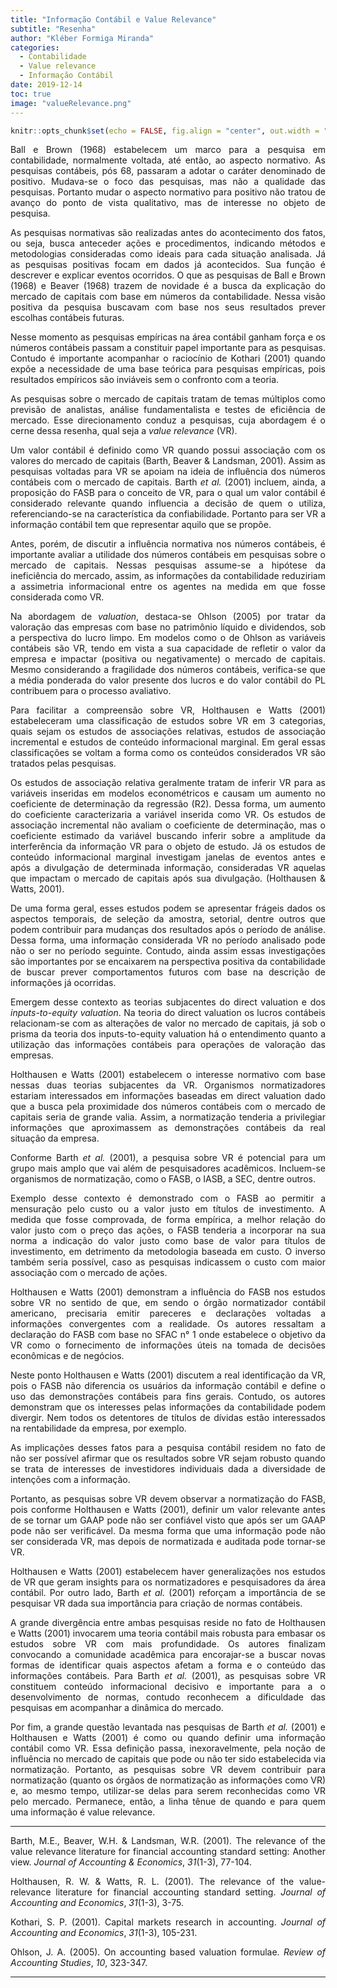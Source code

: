 ```yaml
---
title: "Informação Contábil e Value Relevance"
subtitle: "Resenha"
author: "Kléber Formiga Miranda"
categories:
  - Contabilidade
  - Value relevance
  - Informação Contábil
date: 2019-12-14
toc: true
image: "valueRelevance.png"
---
```


```r
knitr::opts_chunk$set(echo = FALSE, fig.align = "center", out.width = "100%")
```

<style> body {text-align: justify} </style>

Ball e Brown (1968) estabelecem um marco para a pesquisa em contabilidade, 
normalmente voltada, até então, ao aspecto normativo. As pesquisas contábeis, 
pós 68, passaram a adotar o caráter denominado de positivo. Mudava-se o foco das
pesquisas, mas não a qualidade das pesquisas. Portanto mudar o aspecto normativo 
para positivo não tratou de avanço do ponto de vista qualitativo, mas de 
interesse no objeto de pesquisa.

As pesquisas normativas são realizadas antes do acontecimento dos fatos, ou 
seja, busca anteceder ações e procedimentos, indicando métodos e metodologias 
consideradas como ideais para cada situação analisada. Já as pesquisas positivas
focam em dados já acontecidos. Sua função é descrever e explicar eventos 
ocorridos. O que as pesquisas de Ball e Brown (1968) e Beaver (1968) trazem de 
novidade é a busca da explicação do mercado de capitais com base em números da 
contabilidade. Nessa visão positiva da pesquisa buscavam com base nos seus
resultados prever escolhas contábeis futuras.

Nesse momento as pesquisas empíricas na área contábil ganham força e os números 
contábeis passam a constituir papel importante para as pesquisas. Contudo é 
importante acompanhar o raciocínio de Kothari (2001) quando expõe a necessidade 
de uma base teórica para pesquisas empíricas, pois resultados empíricos são 
inviáveis sem o confronto com a teoria.

As pesquisas sobre o mercado de capitais tratam de temas múltiplos como previsão
de analistas, análise fundamentalista e testes de eficiência de mercado. Esse 
direcionamento conduz a pesquisas, cuja abordagem é o cerne dessa resenha, qual 
seja a *value relevance* (VR).

Um valor contábil é definido como VR quando possui associação com os valores do 
mercado de capitais (Barth, Beaver  & Landsman, 2001). Assim as pesquisas 
voltadas para VR se apoiam na ideia de influência dos números contábeis com o
mercado de capitais. Barth *et al.* (2001) incluem, ainda, a 
proposição do FASB para o conceito de VR, para o qual um valor contábil é 
considerado relevante quando influencia a decisão de quem o utiliza, 
referenciando-se na característica da confiabilidade. Portanto para ser VR a 
informação contábil tem que representar aquilo que se propõe.

Antes, porém, de discutir a influência normativa nos números contábeis, é 
importante avaliar a utilidade dos números contábeis em pesquisas sobre o 
mercado de capitais. Nessas pesquisas assume-se a hipótese da ineficiência do 
mercado, assim, as informações da contabilidade reduziriam a assimetria 
informacional entre os agentes na medida em que fosse considerada como VR.

Na abordagem de *valuation*, destaca-se Ohlson (2005) por tratar da valoração 
das empresas com base no patrimônio líquido e dividendos, sob a perspectiva do 
lucro limpo. Em modelos como o de Ohlson as variáveis contábeis são VR, tendo 
em vista a sua capacidade de refletir o valor da empresa e impactar (positiva 
ou negativamente) o mercado de capitais. Mesmo considerando a fragilidade dos 
números contábeis, verifica-se que a média ponderada do valor presente dos 
lucros e do valor contábil do PL contribuem para o processo avaliativo.

Para facilitar a compreensão sobre VR, Holthausen e Watts (2001) estabeleceram 
uma classificação de estudos sobre VR em 3 categorias, quais sejam os estudos de 
associações relativas, estudos de associação incremental e estudos de conteúdo 
informacional marginal. Em geral essas classificações se voltam a forma como os
conteúdos considerados VR são tratados pelas pesquisas.

Os estudos de associação relativa geralmente tratam de inferir VR para as 
variáveis inseridas em modelos econométricos e causam um aumento no coeficiente 
de determinação da regressão (R2). Dessa forma, um aumento do coeficiente 
caracterizaria a variável inserida como VR. Os estudos de associação incremental 
não avaliam o coeficiente de determinação, mas o coeficiente estimado da 
variável buscando inferir sobre a amplitude da interferência da informação VR 
para o objeto de estudo. Já os estudos de conteúdo informacional marginal 
investigam janelas de eventos antes e após a divulgação de determinada 
informação, consideradas VR aquelas que impactam o mercado de capitais após sua 
divulgação. (Holthausen & Watts, 2001).

De uma forma geral, esses estudos podem se apresentar frágeis dados os aspectos 
temporais, de seleção da amostra, setorial, dentre outros que podem contribuir 
para mudanças dos resultados após o período de análise. Dessa forma, uma 
informação considerada VR no período analisado pode não o ser no período 
seguinte. Contudo, ainda assim essas investigações são importantes por se 
encaixarem na perspectiva positiva da contabilidade de buscar prever 
comportamentos futuros com base na descrição de informações já ocorridas.

Emergem desse contexto as teorias subjacentes do direct valuation e dos 
*inputs-to-equity valuation*. Na teoria do direct valuation os lucros contábeis 
relacionam-se com as alterações de valor no mercado de capitais, já sob o prisma 
da teoria dos inputs-to-equity valuation há o entendimento quanto a utilização 
das informações contábeis para operações de valoração das empresas.

Holthausen e Watts (2001) estabelecem o interesse normativo com base nessas duas 
teorias subjacentes da VR. Organismos normatizadores estariam interessados em 
informações baseadas em direct valuation dado que a busca pela proximidade dos 
números contábeis com o mercado de capitais seria de grande valia. Assim, a 
normatização tenderia a privilegiar informações que aproximassem as 
demonstrações contábeis da real situação da empresa.

Conforme Barth *et al.* (2001), a pesquisa sobre VR é potencial para 
um grupo mais amplo que vai além de pesquisadores acadêmicos. Incluem-se 
organismos de normatização, como o FASB, o IASB, a SEC, dentre outros. 

Exemplo desse contexto é demonstrado com o FASB ao permitir a mensuração pelo 
custo ou a valor justo em títulos de investimento. A medida que fosse 
comprovada, de forma empírica, a melhor relação do valor justo com o preço das 
ações, o FASB tenderia a incorporar na sua norma a indicação do valor justo como
base de valor para títulos de investimento, em detrimento da metodologia baseada 
em custo. O inverso também seria possível, caso as pesquisas indicassem o custo 
com maior associação com o mercado de ações.

Holthausen e Watts (2001) demonstram a influência do FASB nos estudos sobre VR 
no sentido de que, em sendo o órgão normatizador contábil americano, precisaria 
emitir pareceres e declarações voltadas a informações convergentes com a 
realidade. Os autores ressaltam a declaração do FASB com base no SFAC n° 1 onde
estabelece o objetivo da VR como o fornecimento de informações úteis na tomada 
de decisões econômicas e de negócios.

Neste ponto Holthausen e Watts (2001) discutem a real identificação da VR, pois 
o FASB não diferencia os usuários da informação contábil e define o uso das 
demonstrações contábeis para fins gerais. Contudo, os autores demonstram que os 
interesses pelas informações da contabilidade podem divergir. Nem todos os 
detentores de títulos de dívidas estão interessados na rentabilidade da empresa,
por exemplo.

As implicações desses fatos para a pesquisa contábil residem no fato de não ser 
possível afirmar que os resultados sobre VR sejam robusto quando se trata de 
interesses de investidores individuais dada a diversidade de intenções com a 
informação.

Portanto, as pesquisas sobre VR devem observar a normatização do FASB, pois 
conforme Holthausen e Watts (2001), definir um valor relevante antes de se 
tornar um GAAP pode não ser confiável visto que após ser um GAAP pode não ser 
verificável. Da mesma forma que uma informação pode não ser considerada VR, mas 
depois de normatizada e auditada pode tornar-se VR.

Holthausen e Watts (2001) estabelecem haver generalizações nos estudos de VR que 
geram insights para os normatizadores e pesquisadores da área contábil. Por 
outro lado, Barth *et al.* (2001) reforçam a importância de se 
pesquisar VR dada sua importância para criação de normas contábeis.

A grande divergência entre ambas pesquisas reside no fato de Holthausen e Watts 
(2001) invocarem uma teoria contábil mais robusta para embasar os estudos sobre 
VR com mais profundidade. Os autores finalizam convocando a comunidade acadêmica 
para encorajar-se a buscar novas formas de identificar quais aspectos afetam a 
forma e o conteúdo das informações contábeis. Para Barth *et al.* 
(2001), as pesquisas sobre VR constituem conteúdo informacional decisivo e 
importante para a o desenvolvimento de normas, contudo reconhecem a dificuldade 
das pesquisas em acompanhar a dinâmica do mercado.

Por fim, a grande questão levantada nas pesquisas de Barth *et al.* 
(2001) e Holthausen e Watts (2001) é como ou quando definir uma informação 
contábil como VR. Essa definição passa, inexoravelmente, pela noção de 
influência no mercado de capitais que pode ou não ter sido estabelecida via 
normatização. Portanto, as pesquisas sobre VR devem contribuir para normatização
(quanto os órgãos de normatização as informações como VR) e, ao mesmo tempo, 
utilizar-se delas para serem reconhecidas como VR pelo mercado. Permanece, 
então, a linha tênue de quando e para quem uma informação é value relevance.

---

Barth, M.E., Beaver, W.H. & Landsman, W.R. (2001). The relevance of the value 
relevance literature for financial accounting standard setting: Another view. 
*Journal of Accounting & Economics*, *31*(1-3), 77-104. 

Holthausen, R. W. & Watts, R. L. (2001). The relevance of the
value-relevance literature for financial accounting standard setting.
*Journal of Accounting and Economics*, *31*(1-3), 3-75.

Kothari, S. P. (2001). Capital markets research in accounting.
*Journal of Accounting and Economics*, *31*(1-3), 105-231.

Ohlson, J. A. (2005). On accounting based valuation formulae.
*Review of Accounting Studies*, *10*, 323-347.

---
